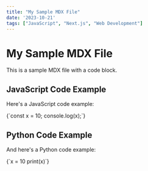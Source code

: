 ```yaml
---
title: "My Sample MDX File"
date: '2023-10-21'
tags: ["JavaScript", "Next.js", "Web Development"]
---
```



# My Sample MDX File

This is a sample MDX file with a code block.

## JavaScript Code Example

Here's a JavaScript code example:

<CodeBlockWithCopy language="javascript">
{`const x = 10;
console.log(x);`}
</CodeBlockWithCopy>

## Python Code Example

And here's a Python code example:

<CodeBlockWithCopy language="python">
{`x = 10
print(x)`}
</CodeBlockWithCopy>
